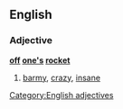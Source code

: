 ==English==
{{rfv}}
===Adjective===
'''[[off]] [[one's]] [[rocket]]'''

# [[barmy]], [[crazy]], [[insane]]

[[Category:English adjectives]]